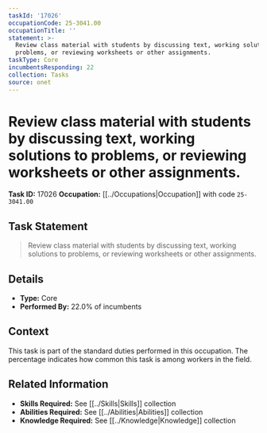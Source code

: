 ```yaml
---
taskId: '17026'
occupationCode: 25-3041.00
occupationTitle: ''
statement: >-
  Review class material with students by discussing text, working solutions to
  problems, or reviewing worksheets or other assignments.
taskType: Core
incumbentsResponding: 22
collection: Tasks
source: onet
---
```

# Review class material with students by discussing text, working solutions to problems, or reviewing worksheets or other assignments.

**Task ID:** 17026
**Occupation:** [[../Occupations|Occupation]] with code `25-3041.00`

## Task Statement

> Review class material with students by discussing text, working solutions to problems, or reviewing worksheets or other assignments.

## Details

- **Type:** Core
- **Performed By:** 22.0% of incumbents

## Context

This task is part of the standard duties performed in this occupation. The percentage indicates how common this task is among workers in the field.

## Related Information

- **Skills Required:** See [[../Skills|Skills]] collection
- **Abilities Required:** See [[../Abilities|Abilities]] collection
- **Knowledge Required:** See [[../Knowledge|Knowledge]] collection

